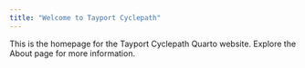 ```yaml
---
title: "Welcome to Tayport Cyclepath"
---
```


This is the homepage for the Tayport Cyclepath Quarto website. Explore the About page for more information.